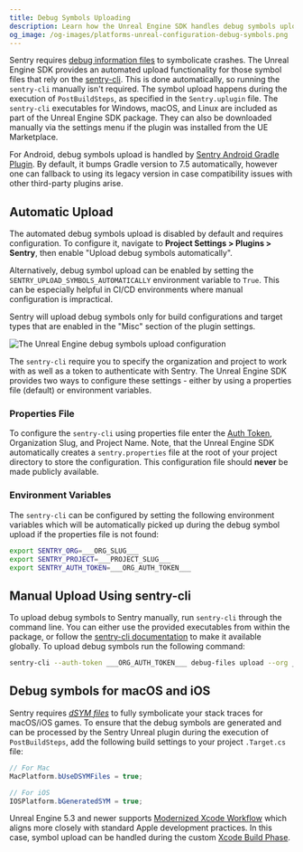 ```yaml
---
title: Debug Symbols Uploading
description: Learn how the Unreal Engine SDK handles debug symbols upload.
og_image: /og-images/platforms-unreal-configuration-debug-symbols.png
---
```


Sentry requires [debug information files](/platforms/unreal/data-management/debug-files/) to symbolicate crashes. The Unreal Engine SDK provides an automated upload functionality for those symbol files that rely on the [sentry-cli](/cli/). This is done automatically, so running the `sentry-cli` manually isn't required. The symbol upload happens during the execution of `PostBuildSteps`, as specified in the `Sentry.uplugin` file. The `sentry-cli` executables for Windows, macOS, and Linux are included as part of the Unreal Engine SDK package. They can also be downloaded manually via the settings menu if the plugin was installed from the UE Marketplace.

<Alert>

For Android, debug symbols upload is handled by [Sentry Android Gradle Plugin](/platforms/android/configuration/gradle). By default, it bumps Gradle version to 7.5 automatically, however one can fallback to using its legacy version in case compatibility issues with other third-party plugins arise.

</Alert>

## Automatic Upload

The automated debug symbols upload is disabled by default and requires configuration. To configure it, navigate to **Project Settings > Plugins > Sentry**, then enable "Upload debug symbols automatically".

Alternatively, debug symbol upload can be enabled by setting the `SENTRY_UPLOAD_SYMBOLS_AUTOMATICALLY` environment variable to `True`. This can be especially helpful in CI/CD environments where manual configuration is impractical.

<Alert>

Sentry will upload debug symbols only for build configurations and target types that are enabled in the "Misc" section of the plugin settings.

</Alert>

![The Unreal Engine debug symbols upload configuration](./img/unreal-debug-symbols.png)

The `sentry-cli` require you to specify the organization and project to work with as well as a token to authenticate with Sentry. The Unreal Engine SDK provides two ways to configure these settings - either by using a properties file (default) or environment variables.

### Properties File

To configure the `sentry-cli` using properties file enter the [Auth Token](https://sentry.io/orgredirect/organizations/:orgslug/settings/auth-tokens/), Organization Slug, and Project Name. Note, that the Unreal Engine SDK automatically creates a `sentry.properties` file at the root of your project directory to store the configuration. This configuration file should **never** be made publicly available.

### Environment Variables

The `sentry-cli` can be configured by setting the following environment variables which will be automatically picked up during the debug symbol upload if the properties file is not found:

```bash
export SENTRY_ORG=___ORG_SLUG___
export SENTRY_PROJECT=___PROJECT_SLUG___
export SENTRY_AUTH_TOKEN=___ORG_AUTH_TOKEN___
```

## Manual Upload Using sentry-cli

To upload debug symbols to Sentry manually, run `sentry-cli` through the command line. You can either use the provided executables from within the package, or follow the [sentry-cli documentation](/cli/installation/) to make it available globally. To upload debug symbols run the following command:

<OrgAuthTokenNote />

```bash
sentry-cli --auth-token ___ORG_AUTH_TOKEN___ debug-files upload --org ___ORG_SLUG___ --project ___PROJECT_SLUG___ PATH_TO_SYMBOLS
```

## Debug symbols for macOS and iOS

Sentry requires [_dSYM files_](/platforms/unreal/data-management/debug-files/file-formats/#mach-o-and-dsym) to fully symbolicate your stack traces for macOS/iOS games. To ensure that the debug symbols are generated and can be processed by the Sentry Unreal plugin during the execution of `PostBuildSteps`, add the following build settings to your project `.Target.cs` file:

```csharp
// For Mac
MacPlatform.bUseDSYMFiles = true;

// For iOS
IOSPlatform.bGeneratedSYM = true;
```

<Alert>

Unreal Engine 5.3 and newer supports [Modernized Xcode Workflow](https://dev.epicgames.com/documentation/en-us/unreal-engine/using-modern-xcode-in-unreal-engine-5.3-and-newer) which aligns more closely with standard Apple development practices. In this case, symbol upload can be handled during the custom [Xcode Build Phase](/platforms/apple/guides/macos/dsym/#xcode-build-phase).

</Alert>
